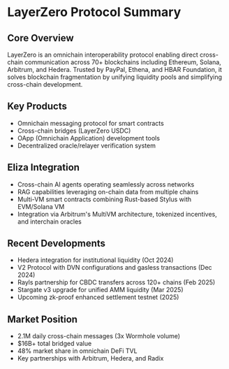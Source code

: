 # LayerZero Protocol Summary

## Core Overview

LayerZero is an omnichain interoperability protocol enabling direct cross-chain communication across 70+ blockchains including Ethereum, Solana, Arbitrum, and Hedera. Trusted by PayPal, Ethena, and HBAR Foundation, it solves blockchain fragmentation by unifying liquidity pools and simplifying cross-chain development.

## Key Products

- Omnichain messaging protocol for smart contracts
- Cross-chain bridges (LayerZero USDC)
- OApp (Omnichain Application) development tools
- Decentralized oracle/relayer verification system

## Eliza Integration

- Cross-chain AI agents operating seamlessly across networks
- RAG capabilities leveraging on-chain data from multiple chains
- Multi-VM smart contracts combining Rust-based Stylus with EVM/Solana VM
- Integration via Arbitrum's MultiVM architecture, tokenized incentives, and interchain oracles

## Recent Developments

- Hedera integration for institutional liquidity (Oct 2024)
- V2 Protocol with DVN configurations and gasless transactions (Dec 2024)
- Rayls partnership for CBDC transfers across 120+ chains (Feb 2025)
- Stargate v3 upgrade for unified AMM liquidity (Mar 2025)
- Upcoming zk-proof enhanced settlement testnet (2025)

## Market Position

- 2.1M daily cross-chain messages (3x Wormhole volume)
- $16B+ total bridged value
- 48% market share in omnichain DeFi TVL
- Key partnerships with Arbitrum, Hedera, and Radix
